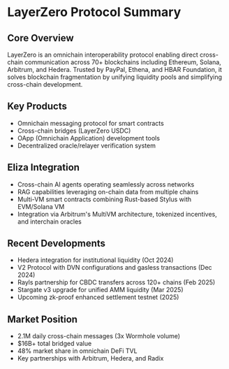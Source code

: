 # LayerZero Protocol Summary

## Core Overview

LayerZero is an omnichain interoperability protocol enabling direct cross-chain communication across 70+ blockchains including Ethereum, Solana, Arbitrum, and Hedera. Trusted by PayPal, Ethena, and HBAR Foundation, it solves blockchain fragmentation by unifying liquidity pools and simplifying cross-chain development.

## Key Products

- Omnichain messaging protocol for smart contracts
- Cross-chain bridges (LayerZero USDC)
- OApp (Omnichain Application) development tools
- Decentralized oracle/relayer verification system

## Eliza Integration

- Cross-chain AI agents operating seamlessly across networks
- RAG capabilities leveraging on-chain data from multiple chains
- Multi-VM smart contracts combining Rust-based Stylus with EVM/Solana VM
- Integration via Arbitrum's MultiVM architecture, tokenized incentives, and interchain oracles

## Recent Developments

- Hedera integration for institutional liquidity (Oct 2024)
- V2 Protocol with DVN configurations and gasless transactions (Dec 2024)
- Rayls partnership for CBDC transfers across 120+ chains (Feb 2025)
- Stargate v3 upgrade for unified AMM liquidity (Mar 2025)
- Upcoming zk-proof enhanced settlement testnet (2025)

## Market Position

- 2.1M daily cross-chain messages (3x Wormhole volume)
- $16B+ total bridged value
- 48% market share in omnichain DeFi TVL
- Key partnerships with Arbitrum, Hedera, and Radix
